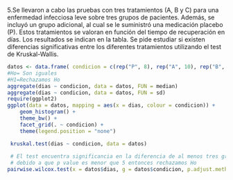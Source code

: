 5.Se llevaron a cabo las pruebas con tres tratamientos (A, B y C) para una enfermedad infecciosa leve sobre tres grupos de pacientes. Además, se incluyó un grupo adicional, al cual se le suministró una medicación placebo (P). Estos tratamientos se valoran en función del tiempo de recuperación en días. Los resultados se indican en la tabla. Se pide estudiar si existen diferencias significativas entre los diferentes tratamientos utilizando el test de Kruskal-Wallis.

```{r}
datos <- data.frame( condicion = c(rep("P", 8), rep("A", 10), rep("B", 10), rep("C", 9)), dias = c(15,12,10,8,11,9,6,10,7,8,9,8,7,10,9,8,7,10,8,9,8,6,7,8,9,8,7,6,10,12,10,8,9,11,10,9,8))
#Ho= Son iguales
#H1=Rechazamos Ho
aggregate(dias ~ condicion, data = datos, FUN = median)
aggregate(dias ~ condicion, data = datos, FUN = sd)
require(ggplot2)
ggplot(data = datos, mapping = aes(x = dias, colour = condicion)) +
    geom_histogram() +
    theme_bw() +
    facet_grid(. ~ condicion) +
    theme(legend.position = "none")

 kruskal.test(dias ~ condicion, data = datos)
 
 # El test encuentra significancia en la diferencia de al menos tres grupos
 # debido a que p value es menor que 5 entonces rechazamos Ho
pairwise.wilcox.test(x = datos$dias, g = datos$condicion, p.adjust.method = "holm" )
 
```

